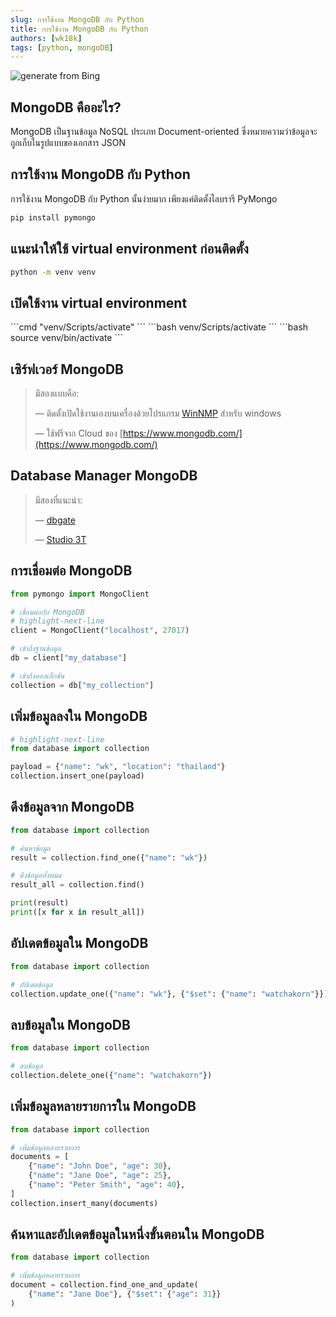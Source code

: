 ```yaml
---
slug: การใช้งาน MongoDB กับ Python
title: การใช้งาน MongoDB กับ Python
authors: [wk18k]
tags: [python, mongoDB]
---
```





![generate from Bing](OIG4.jpg)

<TOCInline toc={toc} />



## **MongoDB คืออะไร?**

MongoDB เป็นฐานข้อมูล NoSQL ประเภท Document-oriented ซึ่งหมายความว่าข้อมูลจะถูกเก็บในรูปแบบของเอกสาร JSON

## **การใช้งาน MongoDB กับ Python**

การใช้งาน MongoDB กับ Python นั้นง่ายมาก เพียงแค่ติดตั้งไลบรารี PyMongo

```bash
pip install pymongo
```

## **แนะนำให้ใช้ virtual environment ก่อนติดตั้ง**

```bash
python -m venv venv
```

## **เปิดใช้งาน virtual environment**


<Tabs>
  <TabItem value="cmd" label="CMD" default>
    ```cmd 
    "venv/Scripts/activate"
    ```
  </TabItem>
  <TabItem value="powershell" label="PowerShell">
    ```bash 
    venv/Scripts/activate
    ```
  </TabItem>
  <TabItem value="bash" label="BASH">
    ```bash 
    source venv/bin/activate 
    ```
  </TabItem>

</Tabs>

## **เซิร์ฟเวอร์ MongoDB**

> มีสองแบบคือ:
>
> — ติดตั้งเปิดใช้งานเองบนเครื่องด้วยโปรแกรม [WinNMP](https://sourceforge.net/projects/wtnmp/files/latest/download) สำหรับ windows
>
> — ใช้ฟรีจาก Cloud ของ [https://www.mongodb.com/](https://www.mongodb.com/) 

## **Database Manager MongoDB**

> มีสองที่แนะนำ:
>
> — [dbgate](https://dbgate.org/)
>
> — [Studio 3T](https://studio3t.com/download/) 

## **การเชื่อมต่อ MongoDB**
```python title="database.py"
from pymongo import MongoClient

# เชื่อมต่อกับ MongoDB
# highlight-next-line
client = MongoClient("localhost", 27017)

# เข้าถึงฐานข้อมูล
db = client["my_database"]

# เข้าถึงคอลเล็กชัน
collection = db["my_collection"]
```

## **เพิ่มข้อมูลลงใน MongoDB**
```python title="app.py"
# highlight-next-line
from database import collection

payload = {"name": "wk", "location": "thailand"}
collection.insert_one(payload)
```

## **ดึงข้อมูลจาก MongoDB**
```python title="app.py"
from database import collection

# ค้นหาข้อมูล
result = collection.find_one({"name": "wk"})

# ดึงข้อมูลทั้งหมด
result_all = collection.find()

print(result)
print([x for x in result_all])

```

## **อัปเดตข้อมูลใน MongoDB**
```python title="app.py"
from database import collection

# อัปเดตข้อมูล
collection.update_one({"name": "wk"}, {"$set": {"name": "watchakorn"}})
```

## **ลบข้อมูลใน MongoDB**
```python title="app.py"
from database import collection

# ลบข้อมูล
collection.delete_one({"name": "watchakorn"})
```

## **เพิ่มข้อมูลหลายรายการใน MongoDB**
```python title="app.py"
from database import collection

# เพิ่มข้อมูลหลายรายการ
documents = [
    {"name": "John Doe", "age": 30},
    {"name": "Jane Doe", "age": 25},
    {"name": "Peter Smith", "age": 40},
]
collection.insert_many(documents)
```

## **ค้นหาและอัปเดตข้อมูลในหนึ่งขั้นตอนใน MongoDB**
```python title="app.py"
from database import collection

# เพิ่มข้อมูลหลายรายการ
document = collection.find_one_and_update(
    {"name": "Jane Doe"}, {"$set": {"age": 31}}
)

```